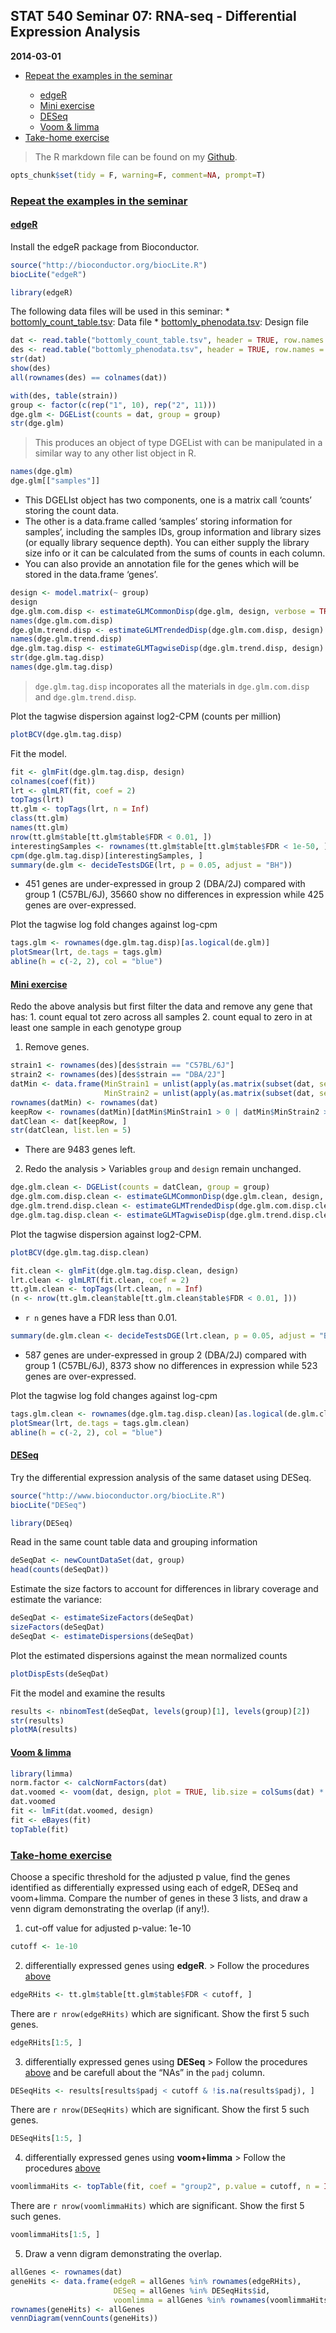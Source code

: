 ## STAT 540 Seminar 07: RNA-seq - Differential Expression Analysis
__2014-03-01__

* <dim id="1a">[Repeat the examples in the seminar](#1b)
  * <dim id="1.1a">[edgeR](#1.1b)
  * <dim id="1.2a">[Mini exercise](#1.2b)
  * <dim id="1.3a">[DESeq](#1.3b)
  * <dim id="1.4a">[Voom & limma](#1.4b)  
* <dim id="2a">[Take-home exercise](#2b)

> The R markdown file can be found on my [Github](https://github.com/nelsonch/stat540-2014-chen-hao/blob/master/seminar%2007/seminar07.Rmd).

```r
opts_chunk$set(tidy = F, warning=F, comment=NA, prompt=T)
```

### <dim id="1b">[Repeat the examples in the seminar](#1a)
#### <dim id="1.1a">[edgeR](#1.1b)
Install the edgeR package from Bioconductor.
```r
source("http://bioconductor.org/biocLite.R")
biocLite("edgeR")
```

```r
library(edgeR)
```

The following data files will be used in this seminar:
* [bottomly_count_table.tsv](http://ugrad.stat.ubc.ca/~stat540/examples/bottomly/data/bottomly_count_table.tsv): Data file
* [bottomly_phenodata.tsv](http://ugrad.stat.ubc.ca/~stat540/examples/bottomly/data/bottomly_phenodata.tsv): Design file

```r
dat <- read.table("bottomly_count_table.tsv", header = TRUE, row.names = 1)
des <- read.table("bottomly_phenodata.tsv", header = TRUE, row.names = 1)
str(dat)
show(des)
all(rownames(des) == colnames(dat))
```

```r
with(des, table(strain))
group <- factor(c(rep("1", 10), rep("2", 11)))
dge.glm <- DGEList(counts = dat, group = group)
str(dge.glm)
```
> This produces an object of type DGEList with can be manipulated in a similar way to any other list object in R.

```r
names(dge.glm)
dge.glm[["samples"]]
```
* This DGELIst object has two components, one is a matrix call 'counts' storing the count data.
* The other is a data.frame called 'samples' storing information for samples', including the samples IDs, group information and library sizes (or equally library sequence depth). You can either supply the library size info or it can be calculated from the sums of counts in each column.
* You can also provide an annotation file for the genes which will be stored in the data.frame 'genes'.

```r
design <- model.matrix(~ group)
design
dge.glm.com.disp <- estimateGLMCommonDisp(dge.glm, design, verbose = TRUE)
names(dge.glm.com.disp)
dge.glm.trend.disp <- estimateGLMTrendedDisp(dge.glm.com.disp, design)
names(dge.glm.trend.disp)
dge.glm.tag.disp <- estimateGLMTagwiseDisp(dge.glm.trend.disp, design)
str(dge.glm.tag.disp)
names(dge.glm.tag.disp)
```
> `dge.glm.tag.disp` incoporates all the materials in `dge.glm.com.disp` and `dge.glm.trend.disp`.

Plot the tagwise dispersion against log2-CPM (counts per million)
```r
plotBCV(dge.glm.tag.disp)
```

<dim id="1.1mark">Fit the model.
```r
fit <- glmFit(dge.glm.tag.disp, design)
colnames(coef(fit))
lrt <- glmLRT(fit, coef = 2)
topTags(lrt)
tt.glm <- topTags(lrt, n = Inf)
class(tt.glm)
names(tt.glm)
nrow(tt.glm$table[tt.glm$table$FDR < 0.01, ])
interestingSamples <- rownames(tt.glm$table[tt.glm$table$FDR < 1e-50, ])
cpm(dge.glm.tag.disp)[interestingSamples, ]
summary(de.glm <- decideTestsDGE(lrt, p = 0.05, adjust = "BH"))
```
* 451 genes are under-expressed in group 2 (DBA/2J) compared with group 1 (C57BL/6J), 35660 show no differences in expression while 425 genes are over-expressed.

Plot the tagwise log fold changes against log-cpm
```r
tags.glm <- rownames(dge.glm.tag.disp)[as.logical(de.glm)]
plotSmear(lrt, de.tags = tags.glm)
abline(h = c(-2, 2), col = "blue")
```

#### <dim id="1.2b">[Mini exercise](#1.2a)
Redo the above analysis but first filter the data and remove any gene that has: 1. count equal tot zero across all samples 2. count equal to zero in at least one sample in each genotype group

(1) Remove genes.
```r
strain1 <- rownames(des)[des$strain == "C57BL/6J"]
strain2 <- rownames(des)[des$strain == "DBA/2J"]
datMin <- data.frame(MinStrain1 = unlist(apply(as.matrix(subset(dat, select = strain1)), 1, min)),
                     MinStrain2 = unlist(apply(as.matrix(subset(dat, select = strain2)), 1, min)))
rownames(datMin) <- rownames(dat)
keepRow <- rownames(datMin)[datMin$MinStrain1 > 0 | datMin$MinStrain2 > 0]
datClean <- dat[keepRow, ]
str(datClean, list.len = 5)
```
* There are 9483 genes left.

(2) Redo the analysis
> Variables `group` and `design` remain unchanged.

```r
dge.glm.clean <- DGEList(counts = datClean, group = group)
dge.glm.com.disp.clean <- estimateGLMCommonDisp(dge.glm.clean, design, verbose = TRUE)
dge.glm.trend.disp.clean <- estimateGLMTrendedDisp(dge.glm.com.disp.clean, design)
dge.glm.tag.disp.clean <- estimateGLMTagwiseDisp(dge.glm.trend.disp.clean, design)
```

Plot the tagwise dispersion against log2-CPM.
```r
plotBCV(dge.glm.tag.disp.clean)
```

```r
fit.clean <- glmFit(dge.glm.tag.disp.clean, design)
lrt.clean <- glmLRT(fit.clean, coef = 2)
tt.glm.clean <- topTags(lrt.clean, n = Inf)
(n <- nrow(tt.glm.clean$table[tt.glm.clean$table$FDR < 0.01, ]))
```
* `r n` genes have a FDR less than 0.01.

```r
summary(de.glm.clean <- decideTestsDGE(lrt.clean, p = 0.05, adjust = "BH"))
```
* 587 genes are under-expressed in group 2 (DBA/2J) compared with group 1 (C57BL/6J), 8373 show no differences in expression while 523 genes are over-expressed.

Plot the tagwise log fold changes against log-cpm
```r
tags.glm.clean <- rownames(dge.glm.tag.disp.clean)[as.logical(de.glm.clean)]
plotSmear(lrt, de.tags = tags.glm.clean)
abline(h = c(-2, 2), col = "blue")
```

#### <dim id="1.3b">[DESeq](#1.3a)
Try the differential expression analysis of the same dataset using DESeq.
```r
source("http://www.bioconductor.org/biocLite.R")
biocLite("DESeq")
```

```r
library(DESeq)
```

Read in the same count table data and grouping information
```r
deSeqDat <- newCountDataSet(dat, group)
head(counts(deSeqDat))
```

Estimate the size factors to account for differences in library coverage and estimate the variance:
```r
deSeqDat <- estimateSizeFactors(deSeqDat)
sizeFactors(deSeqDat)
deSeqDat <- estimateDispersions(deSeqDat)
```

Plot the estimated dispersions against the mean normalized counts
```r
plotDispEsts(deSeqDat)
```

<dim id="1.2mark">Fit the model and examine the results
```r
results <- nbinomTest(deSeqDat, levels(group)[1], levels(group)[2])
str(results)
plotMA(results)
```

#### <dim id="1.4b">[Voom & limma](#1.4a)  
```r
library(limma)
norm.factor <- calcNormFactors(dat)
dat.voomed <- voom(dat, design, plot = TRUE, lib.size = colSums(dat) * norm.factor)
dat.voomed
fit <- lmFit(dat.voomed, design)
fit <- eBayes(fit)
topTable(fit)
```

### <dim id="2b">[Take-home exercise](#2a)
Choose a specific threshold for the adjusted p value, find the genes identified as differentially expressed using each of edgeR, DESeq and voom+limma. Compare the number of genes in these 3 lists, and draw a venn digram demonstrating the overlap (if any!).

(1) cut-off value for adjusted p-value: 1e-10
```r
cutoff <- 1e-10
```
(2) differentially expressed genes using __edgeR__.
> Follow the procedures [above](#1.1mark) 

```r
edgeRHits <- tt.glm$table[tt.glm$table$FDR < cutoff, ]
```
There are `r nrow(edgeRHits)` which are significant. Show the first 5 such genes.
```r
edgeRHits[1:5, ]
```

(3) differentially expressed genes using __DESeq__
> Follow the procedures [above](#1.2mark) and be carefull about the "NAs" in the `padj` column.

```r
DESeqHits <- results[results$padj < cutoff & !is.na(results$padj), ]
```
There are `r nrow(DESeqHits)` which are significant. Show the first 5 such genes.
```r
DESeqHits[1:5, ]
```

(4) differentially expressed genes using __voom+limma__
> Follow the procedures [above](#1.4b)

```r
voomlimmaHits <- topTable(fit, coef = "group2", p.value = cutoff, n = Inf)
```
There are `r nrow(voomlimmaHits)` which are significant. Show the first 5 such genes.
```r
voomlimmaHits[1:5, ]
```

(5) Draw a venn digram demonstrating the overlap.
```r
allGenes <- rownames(dat)
geneHits <- data.frame(edgeR = allGenes %in% rownames(edgeRHits),
                       DESeq = allGenes %in% DESeqHits$id,
                       voomlimma = allGenes %in% rownames(voomlimmaHits))
rownames(geneHits) <- allGenes
vennDiagram(vennCounts(geneHits))
```
